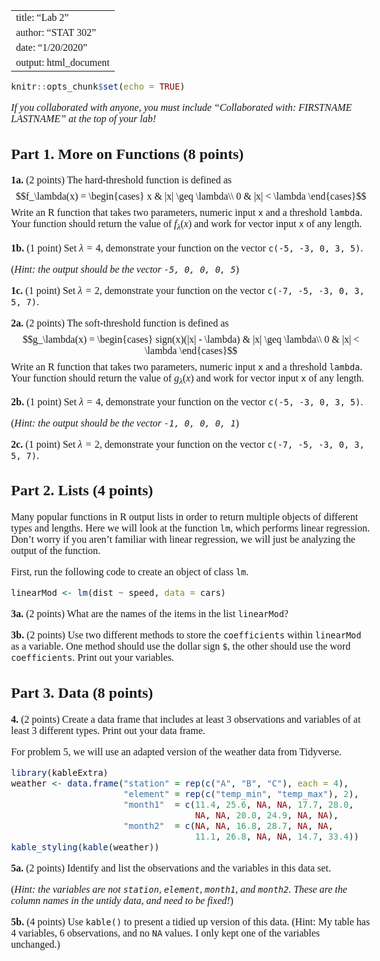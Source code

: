 <!--- Begin styling code. --->
<style type="text/css">
/* Whole document: */
body{
  font-family: "Palatino Linotype", "Book Antiqua", Palatino, serif;
  font-size: 12pt;
}
h1.title {
  font-size: 38px;
  text-align: center;
}
h4.author {
  font-size: 18px;
  text-align: center;
}
h4.date {
  font-size: 18px;
  text-align: center;
}
</style>
<!--- End styling code. --->

---
title: "Lab 2"
author: "STAT 302"
date: "1/20/2020"
output: html_document
---

```r
knitr::opts_chunk$set(echo = TRUE)
```

*If you collaborated with anyone, you must include "Collaborated with: FIRSTNAME LASTNAME" at the top of your lab!*

## Part 1. More on Functions (8 points)

**1a.** (2 points) The hard-threshold function is defined as 
$$f_\lambda(x) = \begin{cases} x & |x| \geq \lambda\\ 0 & |x| < \lambda \end{cases}$$
Write an R function that takes two parameters, numeric input `x` and a threshold `lambda`.
Your function should return the value of $f_\lambda(x)$ and work for vector input `x` of any length.

**1b.** (1 point) Set $\lambda = 4$, demonstrate your function on the vector `c(-5, -3, 0, 3, 5)`.

(*Hint: the output should be the vector `-5, 0, 0, 0, 5`*)

**1c.** (1 point) Set $\lambda = 2$, demonstrate your function on the vector `c(-7, -5, -3, 0, 3, 5, 7)`.

**2a.** (2 points) The soft-threshold function is defined as 
$$g_\lambda(x) = \begin{cases} sign(x)(|x| - \lambda) & |x| \geq \lambda\\ 0 & |x| < \lambda \end{cases}$$
Write an R function that takes two parameters, numeric input `x` and a threshold `lambda`.
Your function should return the value of $g_\lambda(x)$ and work for vector input `x` of any length.

**2b.** (1 point) Set $\lambda = 4$, demonstrate your function on the vector `c(-5, -3, 0, 3, 5)`.

(*Hint: the output should be the vector `-1, 0, 0, 0, 1`*)

**2c.** (1 point) Set $\lambda = 2$, demonstrate your function on the vector `c(-7, -5, -3, 0, 3, 5, 7)`.

## Part 2. Lists (4 points)

Many popular functions in R output lists in order to return multiple objects of different types and lengths. Here we will look at the function `lm`, which performs linear regression. 
Don't worry if you aren't familiar with linear regression, we will just be analyzing the output of the function.

First, run the following code to create an object of class `lm`.

```r
linearMod <- lm(dist ~ speed, data = cars) 
```

**3a.** (2 points) What are the names of the items in the list `linearMod`?

**3b.** (2 points) Use two different methods to store the `coefficients` within `linearMod` as a variable. One method should use the dollar sign `$`, the other should use the word `coefficients`. Print out your variables.

## Part 3. Data (8 points)

**4.** (2 points) Create a data frame that includes at least 3 observations and variables of at least 3 different types. Print out your data frame.

For problem 5, we will use an adapted version of the weather data from Tidyverse.

```r
library(kableExtra)
weather <- data.frame("station" = rep(c("A", "B", "C"), each = 4),
                      "element" = rep(c("temp_min", "temp_max"), 2),
                      "month1"  = c(11.4, 25.6, NA, NA, 17.7, 28.0,
                                    NA, NA, 20.0, 24.9, NA, NA),
                      "month2"  = c(NA, NA, 16.8, 28.7, NA, NA,
                                    11.1, 26.8, NA, NA, 14.7, 33.4))
kable_styling(kable(weather))
```

**5a.** (2 points) Identify and list the observations and the variables in this data set.

(*Hint: the variables are not `station`, `element`, `month1`, and `month2`. These are the column names in the untidy data, and need to be fixed!*)

**5b.** (4 points) Use `kable()` to present a tidied up version of this data. (Hint: My table has 4 variables, 6 observations, and no `NA` values. I only kept one of the variables unchanged.)

